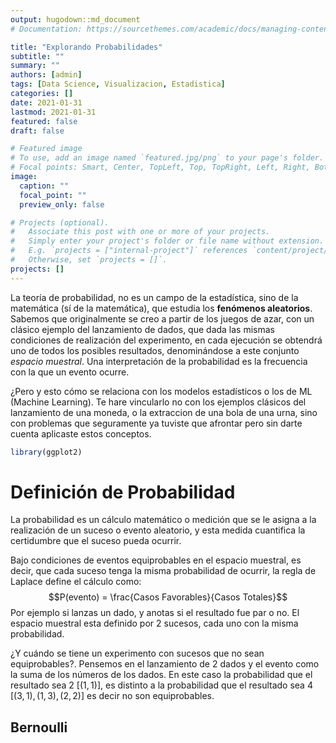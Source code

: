 ```yaml
---
output: hugodown::md_document
# Documentation: https://sourcethemes.com/academic/docs/managing-content/

title: "Explorando Probabilidades"
subtitle: ""
summary: ""
authors: [admin]
tags: [Data Science, Visualizacion, Estadistica]
categories: []
date: 2021-01-31
lastmod: 2021-01-31
featured: false
draft: false

# Featured image
# To use, add an image named `featured.jpg/png` to your page's folder.
# Focal points: Smart, Center, TopLeft, Top, TopRight, Left, Right, BottomLeft, Bottom, BottomRight.
image:
  caption: ""
  focal_point: ""
  preview_only: false

# Projects (optional).
#   Associate this post with one or more of your projects.
#   Simply enter your project's folder or file name without extension.
#   E.g. `projects = ["internal-project"]` references `content/project/deep-learning/index.md`.
#   Otherwise, set `projects = []`.
projects: [] 
---
```

La teoría de probabilidad, no es un campo de la estadística, sino de la matemática (sí de la matemática), que estudia los **fenómenos aleatorios**. Sabemos que originalmente se creo a partir de los juegos de azar, con un clásico ejemplo del lanzamiento de dados, que dada las mismas condiciones de realización del experimento, en cada ejecución se obtendrá uno de todos los posibles resultados, denominándose a este conjunto *espacio muestral*. Una interpretación de la probabilidad es la frecuencia con la que un evento ocurre.

¿Pero y esto cómo se relaciona con los modelos estadísticos o los de ML (Machine Learning). Te hare vincularlo no con los ejemplos clásicos del lanzamiento de una moneda, o la extraccion de una bola de una urna, sino con problemas que seguramente ya tuviste que afrontar pero sin darte cuenta aplicaste estos conceptos.

``` r
library(ggplot2)
```

Definición de Probabilidad
========================
La probabilidad es un cálculo matemático o medición que se le asigna a la realización de un suceso o evento aleatorio, y esta medida cuantifica la certidumbre que el suceso pueda ocurrir.

Bajo condiciones de eventos equiprobables en el espacio muestral, es decir, que cada suceso tenga la misma probabilidad de ocurrir, la regla de Laplace define el cálculo como:
$$P(evento) = \frac{Casos Favorables}{Casos Totales}$$
Por ejemplo si lanzas un dado, y anotas si el resultado fue par o no. El espacio muestral esta definido por 2 sucesos, cada uno con la misma probabilidad.

¿Y cuándo se tiene un experimento con sucesos que no sean equiprobables?. Pensemos en el lanzamiento de 2 dados y el evento como la suma de los números de los dados. En este caso la probabilidad que el resultado sea 2 ${[(1,1)]}$, es distinto a la probabilidad que el resultado sea 4 $[(3,1),(1,3),(2,2)]$ es decir no son equiprobables.



Bernoulli
---------


